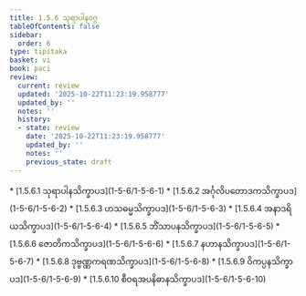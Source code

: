 ```yaml
---
title: 1.5.6 သုရာပါနဝဂ္ဂ
tableOfContents: false
sidebar:
  order: 6
type: tipitaka
basket: vi
book: paci
review:
  current: review
  updated: '2025-10-22T11:23:19.958777'
  updated_by: ''
  notes: ''
  history:
  - state: review
    date: '2025-10-22T11:23:19.958777'
    updated_by: ''
    notes: ''
    previous_state: draft
---
```



<ReviewStatus review={frontmatter.review} showDetails={true} />

<HypothesisAnnotation frontmatter={frontmatter} />

<DynamicBreadcrumb />



<TableOfContents book="paci" section="1.5.6">
* [1.5.6.1 သုရာပါနသိက္ခာပဒ](1-5-6/1-5-6-1)
* [1.5.6.2 အင်္ဂုလိပတောဒကသိက္ခာပဒ](1-5-6/1-5-6-2)
* [1.5.6.3 ဟသဓမ္မသိက္ခာပဒ](1-5-6/1-5-6-3)
* [1.5.6.4 အနာဒရိယသိက္ခာပဒ](1-5-6/1-5-6-4)
* [1.5.6.5 ဘိံသာပနသိက္ခာပဒ](1-5-6/1-5-6-5)
* [1.5.6.6 ဇောတိကသိက္ခာပဒ](1-5-6/1-5-6-6)
* [1.5.6.7 နဟာနသိက္ခာပဒ](1-5-6/1-5-6-7)
* [1.5.6.8 ဒုဗ္ဗဏ္ဏကရဏသိက္ခာပဒ](1-5-6/1-5-6-8)
* [1.5.6.9 ဝိကပ္ပနသိက္ခာပဒ](1-5-6/1-5-6-9)
* [1.5.6.10 စီဝရအပနိဓာနသိက္ခာပဒ](1-5-6/1-5-6-10)
</TableOfContents>